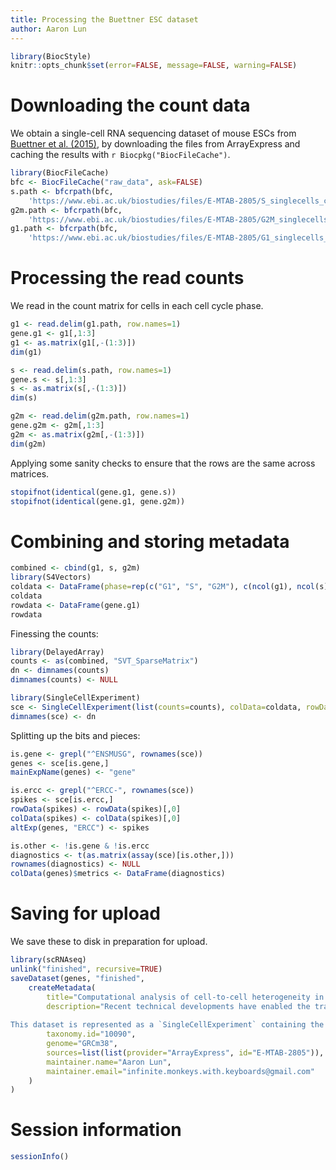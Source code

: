 ```yaml
---
title: Processing the Buettner ESC dataset
author: Aaron Lun
---
```



```r
library(BiocStyle)
knitr::opts_chunk$set(error=FALSE, message=FALSE, warning=FALSE)
```

# Downloading the count data

We obtain a single-cell RNA sequencing dataset of mouse ESCs from [Buettner et al. (2015)](https://doi.org/10.1038/nbt.3102),
by downloading the files from ArrayExpress and caching the results with `r Biocpkg("BiocFileCache")`.

```r
library(BiocFileCache)
bfc <- BiocFileCache("raw_data", ask=FALSE)
s.path <- bfcrpath(bfc, 
    'https://www.ebi.ac.uk/biostudies/files/E-MTAB-2805/S_singlecells_counts.txt')
g2m.path <- bfcrpath(bfc, 
    'https://www.ebi.ac.uk/biostudies/files/E-MTAB-2805/G2M_singlecells_counts.txt')
g1.path <- bfcrpath(bfc, 
    'https://www.ebi.ac.uk/biostudies/files/E-MTAB-2805/G1_singlecells_counts.txt')
```

# Processing the read counts

We read in the count matrix for cells in each cell cycle phase.

```r
g1 <- read.delim(g1.path, row.names=1)
gene.g1 <- g1[,1:3]
g1 <- as.matrix(g1[,-(1:3)])
dim(g1)

s <- read.delim(s.path, row.names=1)
gene.s <- s[,1:3]
s <- as.matrix(s[,-(1:3)])
dim(s)

g2m <- read.delim(g2m.path, row.names=1)
gene.g2m <- g2m[,1:3]
g2m <- as.matrix(g2m[,-(1:3)])
dim(g2m)
```

Applying some sanity checks to ensure that the rows are the same across matrices.

```r
stopifnot(identical(gene.g1, gene.s))
stopifnot(identical(gene.g1, gene.g2m))
```

# Combining and storing metadata

```r
combined <- cbind(g1, s, g2m)
library(S4Vectors)
coldata <- DataFrame(phase=rep(c("G1", "S", "G2M"), c(ncol(g1), ncol(s), ncol(g2m))))
coldata
rowdata <- DataFrame(gene.g1)
rowdata
```

Finessing the counts:

```r
library(DelayedArray)
counts <- as(combined, "SVT_SparseMatrix")
dn <- dimnames(counts)
dimnames(counts) <- NULL

library(SingleCellExperiment)
sce <- SingleCellExperiment(list(counts=counts), colData=coldata, rowData=rowdata)
dimnames(sce) <- dn
```

Splitting up the bits and pieces:

```r
is.gene <- grepl("^ENSMUSG", rownames(sce))
genes <- sce[is.gene,]
mainExpName(genes) <- "gene"

is.ercc <- grepl("^ERCC-", rownames(sce))
spikes <- sce[is.ercc,]
rowData(spikes) <- rowData(spikes)[,0]
colData(spikes) <- colData(spikes)[,0]
altExp(genes, "ERCC") <- spikes

is.other <- !is.gene & !is.ercc
diagnostics <- t(as.matrix(assay(sce)[is.other,]))
rownames(diagnostics) <- NULL
colData(genes)$metrics <- DataFrame(diagnostics)
```

# Saving for upload 

We save these to disk in preparation for upload.

```r
library(scRNAseq)
unlink("finished", recursive=TRUE)
saveDataset(genes, "finished",
    createMetadata(
        title="Computational analysis of cell-to-cell heterogeneity in single-cell RNA-sequencing data reveals hidden subpopulations of cells",
        description="Recent technical developments have enabled the transcriptomes of hundreds of cells to be assayed in an unbiased manner, opening up the possibility that new subpopulations of cells can be found. However, the effects of potential confounding factors, such as the cell cycle, on the heterogeneity of gene expression and therefore on the ability to robustly identify subpopulations remain unclear. We present and validate a computational approach that uses latent variable models to account for such hidden factors. We show that our single-cell latent variable model (scLVM) allows the identification of otherwise undetectable subpopulations of cells that correspond to different stages during the differentiation of naive T cells into T helper 2 cells. Our approach can be used not only to identify cellular subpopulations but also to tease apart different sources of gene expression heterogeneity in single-cell transcriptomes.
        
This dataset is represented as a `SingleCellExperiment` containing the ERCC spike-in counts in an alternative experiment. The alignment and quantification metrics are stored in a nested `metrics` data frame in the column data.",
        taxonomy.id="10090",
        genome="GRCm38",
        sources=list(list(provider="ArrayExpress", id="E-MTAB-2805")),
        maintainer.name="Aaron Lun",
        maintainer.email="infinite.monkeys.with.keyboards@gmail.com"
    )
)
```

# Session information

```r
sessionInfo()
```
